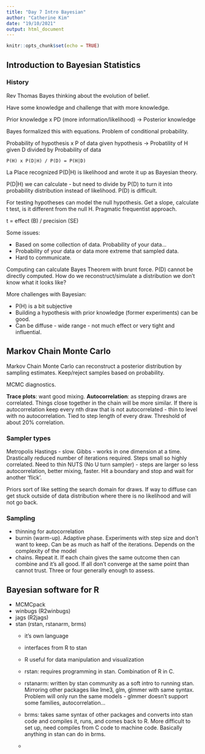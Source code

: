 ```yaml
---
title: "Day 7 Intro Bayesian"
author: "Catherine Kim"
date: "19/10/2021"
output: html_document
---
```


```r
knitr::opts_chunk$set(echo = TRUE)
```

## Introduction to Bayesian Statistics

### History

Rev Thomas Bayes thinking about the evolution of belief.

Have some knowledge and challenge that with more knowledge.

Prior knowledge x PD (more information/likelihood) -> Posterior knowledge

Bayes formalized this with equations. Problem of conditional probability.

Probability of hypothesis x P of data given hypothesis -> Probatility of H given D
    divided by Probability of data
    
    P(H) x P(D|H) / P(D) = P(H|D)
    
La Place recognized P(D|H) is likelihood and wrote it up as Bayesian theory.

P(D|H) we can calculate - but need to divide by P(D) to turn it into probability distribution instead of likelihood. P(D) is difficult.

For testing hypotheses can model the null hypothesis. Get a slope, calculate t test, is it different from the null H. Pragmatic frequentist approach.

t = effect (B) / precision (SE)

Some issues:

- Based on some collection of data. Probability of your data...
- Probability of your data or data more extreme that sampled data.
- Hard to communicate.

Computing can calculate Bayes Theorem with brunt force. P(D) cannot be directly computed. How do we reconstruct/simulate a distribution we don't know what it looks like?

More challenges with Bayesian:

- P(H) is a bit subjective
- Building a hypothesis with prior knowledge (former experiments) can be good.
- Can be diffuse - wide range - not much effect or very tight and influential.

## Markov Chain Monte Carlo

Markov Chain Monte Carlo can reconstruct a posterior distribution by sampling estimates. Keep/reject samples based on probability. 

MCMC diagnostics.

**Trace plots**:  want good mixing.
**Autocorrelation**: as stepping draws are correlated. Things close together in the chain will be more similar. If there is autocorrelation keep every nth draw that is not autocorrelated - thin to level with no autocorrelation. Tied to step length of every draw. Threshold of about 20% correlation.

### Sampler types

Metropolis Hastings - slow.
Gibbs - works in one dimension at a time. Drastically reduced number of iterations required. Steps small so highly correlated. Need to thin
NUTS (No U turn sampler) - steps are larger so less autocorrelation, better mixing, faster. Hit a boundary and stop and wait for another 'flick'.

Priors sort of like setting the search domain for draws. If way to diffuse can get stuck outside of data distribution where there is no likelihood and will not go back.

### Sampling

- thinning for autocorrelation
- burnin (warm-up). Adaptive phase. Experiments with step size and don't want to keep. Can be as much as half of the iterations. Depends on the complexity of the model
- chains. Repeat it. If each chain gives the same outcome then can combine and it's all good. If all don't converge at the same point than cannot trust. Three or four generally enough to assess.

## Bayesian software for R

- MCMCpack
- winbugs (R2winbugs)
- jags (R2jags)
- stan (rstan, rstanarm, brms)
    - it's own language
    - interfaces from R to stan
    - R useful for data manipulation and visualization
    
    - rstan: requires programming in stan. Combination of R in C.
    - rstanarm: written by stan community as a soft intro to running stan. Mirroring other packages like lme3, glm, glmmer with same syntax. Problem will only run the same models - glmmer doesn't support some families, autocorrelation...
    - brms: takes same syntax of other packages and converts into stan code and compiles it, runs, and comes back to R. More difficult to set up, need compiles from C code to machine code. Basically anything in stan can do in brms. 
    -


